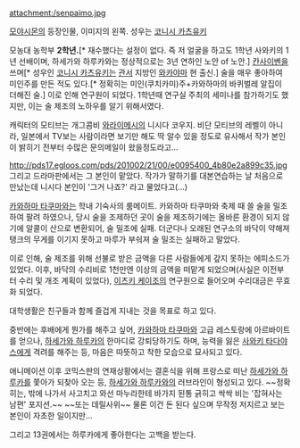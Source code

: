 attachment:/senpaimo.jpg

[[모야시몬]]의 등장인물, 이미지의 왼쪽. 성우는 [[코니시 카츠유키]]

모농대 농학부 '''2학년.'''[* 재수했다는 설정이 없다. 즉 저 얼굴을 하고도 1학년 사와키의 1년 선배이며, 하세가와 하루카와는 정상적으로는 3년 연하인 노안 of 노안.] [[칸사이벤]]을 쓰며[* 성우인 [[코니시 카츠유키]]는 [[관서]] 지방인 [[와카야마]] 현 출신.] 술을 매우 좋아하여 미인주를 만든 적도 있다.[* 정확히는 미인(쿠치카미)주+카와하마의 바퀴벌레 알집이 더해진 술.] 이로 인해 연구원이 되었다.
1학년때 연구실 주최의 세미나를 참가하기도 했지만, 이는 술 제조의 노하우를 알기 위해서였다.

캐릭터의 모티브는 개그콤비 [[와라이메시]]의 니시다 코우지. 비단 모티브의 레벨이 아니라, 일본에서 TV보는 사람이라면 보기만 해도 딱 알수 있을 정도로 유사해서 작가 본인이 밝히기 전부터 수많은 문의메일이 왔을정도라고...


http://pds17.egloos.com/pds/201002/21/00/e0095400_4b80e2a899c35.jpg
그리고 드라마판에서는 그 본인이 맡았다.
작가가 말하기를 대본연습하는 날 처음으로 만났는데 니시다 본인이 '그거 나죠?' 라고 물었다고(...)

[[카와하마 타쿠마]]와는 학내 기숙사의 룸메이트. 카와하마 타쿠마와 축제 때 쓸 술을 밀조하여 팔려 하였으나, 당시 술을 조제하던 곳이 술을 제조하기에는 올바른 환경이 되지 않기에 알콜이 산으로 변환되어, 술 밀조에 실패. 더군다나 오래된 연구소의 바닥이 약해져 탱크의 무게를 이기지 못하고 마루가 부숴져 술 밀조는 실패하고 말았다.

이로 인해, 술 제조를 위해 선불로 받은 금액을 다른 사람들에게 갚지 못하는 에피소드가 있었다. 이후, 바닥의 수리비로 1천만엔 이상의 금액을 떠맡게 되었으며(사실은 이전부터 수리 및 개조 계획이 있었다), [[이츠키 케이조]]의 연구원으로 들어오며 수리대금은 무효화 되었다. 

대학생활은 친구들과 함께 즐겁게 지내는 것을 목표로 하고 있다.

중반에는 후배에게 뭔가를 해주고 싶어, [[카와하마 타쿠마]]와 고급 레스토랑에 아르바이트를 얻으나, [[하세가와 하루카]]의 한마디로 강퇴당하기도 하며, 능력을 잃은 [[사와키 타다야스]]에게 격려를 해주는 등, 마음은 따뜻하고 착한 모습으로 묘사되고 있다.

애니메이션 이후 코믹스판의 연재상황에서는 결혼식을 위해 프랑스로 떠난 [[하세가와 하루카]]를 쫓아가 되찾아 오는 등, [[하세가와 하루카]]와의 러브라인이 형성되고 있다. ~~정확히는, 밖에 나가서 사고치고 와선 마누라한테 바가지 된통 긁히고 싹싹 비는 '잡혀사는 남편' 포지션.~~ ~~또는 데릴사위~~
물론 이건 돈 된다 싶으며 무작정 저지르고 보는 본인이 자초한 일이지만...

그리고 13권에서는 하루카에게 좋아한다는 고백을 받는다.
